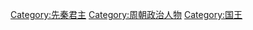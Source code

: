 {{Catmain|周朝君主列表}}

[[Category:先秦君主|Category:先秦君主]]
[[Category:周朝政治人物|Category:周朝政治人物]]
[[Category:国王|Category:国王]]